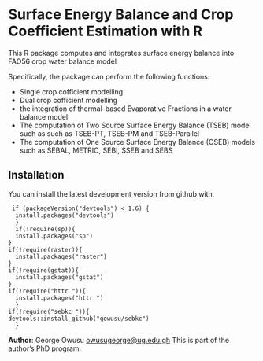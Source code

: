 # Surface Energy Balance and Crop Coefficient Estimation with R

This R package computes and integrates surface energy balance into FAO56 crop water balance model

Specifically, the package can perform the following functions:

+   Single crop cofficient modelling
+   Dual crop cofficient modelling 
+   the integration of thermal-based Evaporative Fractions in a water balance model
+   The computation of Two Source Surface Energy Balance (TSEB) model such as such as TSEB-PT, 
    TSEB-PM and TSEB-Parallel 
+   The computation of One Source Surface Energy Balance (OSEB) models such as SEBAL, METRIC, SEBI, SSEB and SEBS 

## Installation
You can install the latest development version from github with,
 <pre><code> if (packageVersion("devtools") < 1.6) {
  install.packages("devtools")
  }
  if(!require(sp)){
  install.packages("sp")
}
if(!require(raster)){
  install.packages("raster")
}
if(!require(gstat)){
  install.packages("gstat")
}
if(!require("httr ")){
  install.packages("httr ")
  }
if(!require("sebkc ")){
devtools::install_github("gowusu/sebkc")
  }
</code></pre>


**Author**: George Owusu <owusugeorge@ug.edu.gh> This is part of the author's PhD program.